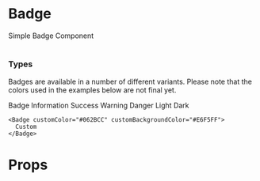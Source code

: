 

<Meta of={BadgeStories} />

# Badge

Simple Badge Component

<Story of={BadgeStories.Badge} />

#

### Types

Badges are available in a number of different variants. Please note that the colors used in the examples below are not final yet.

<Canvas>
  <div className="badge-container">
    <Badge>Badge</Badge>
    <Badge badgeType="info">Information</Badge>
    <Badge badgeType="success">Success</Badge>
    <Badge badgeType="warning">Warning</Badge>
    <Badge badgeType="danger">Danger</Badge>
    <Badge badgeType="light">Light</Badge>
    <Badge badgeType="dark">Dark</Badge>

    <Badge customColor="#062BCC" customBackgroundColor="#E6F5FF">
      Custom
    </Badge>
  </div>
</Canvas>

# Props

<ArgTypes />
